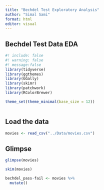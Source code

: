```yaml
---
title: "Bechdel Test Exploratory Analysis"
author: "Simal Sami"
format: html
editor: visual
---
```


## Bechdel Test Data EDA

```r
#! include: false 
#! warning: false
#! message:false
library(tidyverse)
library(ggthemes)
library(GGally) 
library(skimr) 
library(patchwork) 
library(RColorBrewer) 

theme_set(theme_minimal(base_size = 12))
```

```         
```

## Load the data

```r
movies <- read_csv("../Data/movies.csv")

```

## Glimpse

```r
glimpse(movies)
```

```r
skim(movies)
```

```r
bechdel_pass-fail <- movies %>%
  mutate()
```
